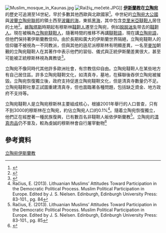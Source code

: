 [[File:Muslim_mosque_in_Kaunas.jpg|thumb]]
[[File:Raižių_mečetė.JPG|thumb]]]]
'''[[伊斯蘭教|伊斯蘭教]]在[[立陶宛|立陶宛]]'''的歷史可追溯至14世紀，早於多數其他西歐與北歐國家<ref>{{Cite book|title=Muslims in Poland and Eastern Europe : widening the European discourse on Islam|url=https://archive.org/details/muslimspolandeas00grak|last=Górak-Sosnowska, Katarzyna.|date=2011|publisher=University of Warsaw. Faculty of Oriental Studies|isbn=9788390322957|pages=[https://archive.org/details/muslimspolandeas00grak/page/207 207]–208|oclc=804006764}}</ref>。中世紀的[[立陶宛大公國|立陶宛大公國]]與[[波蘭立陶宛聯邦|波蘭立陶宛聯邦]]的領土西至[[波羅的海|波羅的海]]，東抵[[黑海|黑海]]，其中包含[[克里米亞韃靼人|克里米亞韃靼人]]居住的土地<ref>{{Cite book|last=Akiner|first=Shirin|url=https://archive.org/details/islamicpeoplesof0000akin|title=Islamic Peoples of the Soviet Union|date=1983|publisher=Kegan Paul International|isbn=978-0-7103-0025-6|pages=[https://archive.org/details/islamicpeoplesof0000akin/page/85 85]|language=en}}</ref>。[[維陶塔斯|維陶塔斯]]時期起有穆斯林[[韃靼人|韃靼人]]遷至立陶宛，例如[[脱脱迷失|脱脱迷失]]带去的[[韃靼人|韃靼人]]。現在被稱為[[立陶宛韃靼人|立陶宛韃靼人]]，隨著時間的推移不再講[[韃靼語|韃靼語]]，現在講[[立陶宛語|立陶宛語]]，但他們保持著伊斯蘭教信仰。由於長期和廣大的伊斯蘭世界隔絕，立陶宛韃靼人的信仰雖不被視為一不同教派，但與其他的遜尼派穆斯林有明顯差異，一名至[[麥加|麥加]]朝覲的立陶宛韃靼人在其著作中表示他們的習俗、儀式與正統伊斯蘭差異很大，甚至可能被正統穆斯林視為異教徒<ref name="Akiner2009-2">{{cite book|author=Shirin Akiner|title=Religious Language of a Belarusian Tatar Kitab: A Cultural Monument of Islam in Europe : with a Latin-script Transliteration of the British Library Tatar Belarusian Kitab (OR 13020) on CD-ROM|url=https://books.google.com/books?id=FEJ7F2cmCt0C&pg=PA51|year=2009|publisher=Otto Harrassowitz Verlag|isbn=978-3-447-03027-4|pages=51–}}</ref>。

立陶宛不像同時代其他許多歐洲社會，有宗教信仰自由。立陶宛韃靼人在某些地方有自己居住區。許多立陶宛韃靼文化，如清真寺，墓地，在蘇聯後吞併立陶宛被摧毀。立陶宛恢復獨立後，政府支持促進立陶宛韃靼文化，但是清真寺數量仍不足。立陶宛韃靼社羣正試圖重建清真寺，但也面臨著各種問題，包括缺乏資金、地方政府不支持等。

立陶宛韃靼人是立陶宛穆斯林主要組成核心，根據2001年舉行的人口普查，只有不到3000的穆斯林在立陶宛，約佔立陶宛人口的0.1%<ref>Račius, E. (2013). Lithuanian Muslims’ Attitudes Toward Participation in the Democratic Political Process. Muslim Political Participation in Europe. Edited by J. S. Nielsen. Edinburgh, Edinburgh University Press: 83-101., pg. 84</ref>。隨着立陶宛恢復獨立，他們正在經歷著一種民族復興，已有數百名非韃靼人皈依伊斯蘭教<ref>Račius, E. (2013). Lithuanian Muslims’ Attitudes Toward Participation in the Democratic Political Process. Muslim Political Participation in Europe. Edited by J. S. Nielsen. Edinburgh, Edinburgh University Press: 83-101., pg. 85</ref>。立陶宛的[[符合教規的食物_(伊斯蘭教)|清真肉品]]仍不普及，較為虔誠的穆斯林會自行屠宰動物<ref>{{cite news|title=Eastern Europe and migrants: The mosques of Lithuania|url=https://www.economist.com/news/europe/21664279-baltic-state-worried-about-arrival-muslims-overlooks-those-who-have-lived-there|access-date=2015-09-20|work=[[The_Economist|The Economist]]|date=2015-09-14}}</ref>

== 參考資料 ==
{{reflist|2}}

{{歐洲伊斯蘭教}}
{{Portal|立陶宛|伊斯蘭教|歐洲}}
[[Category:立陶宛伊斯蘭教|]]